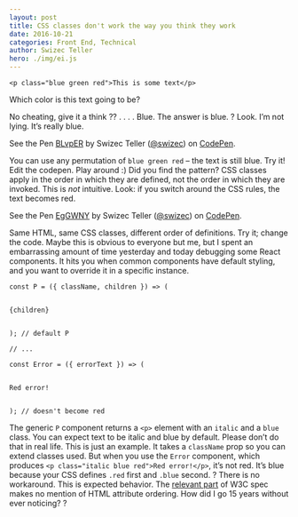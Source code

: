 ```yaml
---
layout: post
title: CSS classes don't work the way you think they work
date: 2016-10-21
categories: Front End, Technical
author: Swizec Teller
hero: ./img/ei.js
---
```


    <p class="blue green red">This is some text</p>

Which color is this text going to be?



No cheating, give it a think ?? . . . . Blue. The answer is blue. ? Look. I’m not lying. It’s really blue.

See the Pen [BLvpER](http://codepen.io/swizec/pen/BLvpER/) by Swizec Teller ([@swizec](http://codepen.io/swizec)) on [CodePen](http://codepen.io).

You can use any permutation of `blue green red` – the text is still blue. Try it! Edit the codepen. Play around :) Did you find the pattern? CSS classes apply in the order in which they are defined, not the order in which they are invoked. This is _not_ intuitive. Look: if you switch around the CSS rules, the text becomes red.

See the Pen [EgGWNY](http://codepen.io/swizec/pen/EgGWNY/) by Swizec Teller ([@swizec](http://codepen.io/swizec)) on [CodePen](http://codepen.io).

Same HTML, same CSS classes, different order of definitions. Try it; change the code. Maybe this is obvious to everyone but me, but I spent an embarrassing amount of time yesterday and today debugging some React components. It hits you when common components have default styling, and you want to override it in a specific instance.

    const P = ({ className, children }) => (
        

    {children}


    ); // default P

    // ...

    const Error = ({ errorText }) => (
        

    Red error!


    ); // doesn't become red

The generic `P` component returns a `<p>` element with an `italic` and a `blue` class. You can expect text to be italic and blue by default. Please don’t do that in real life. This is just an example. It takes a `className` prop so you can extend classes used. But when you use the `Error` component, which produces `<p class="italic blue red">Red error!</p>`, it’s not red. It’s blue because your CSS defines `.red` first and `.blue` second. ? There is no workaround. This is expected behavior. The [relevant part](https://www.w3.org/TR/selectors/#specificity) of W3C spec makes no mention of HTML attribute ordering. How did I go 15 years without ever noticing? ?
